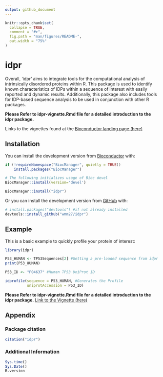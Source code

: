 ```yaml
---
output: github_document
---
```


<!-- README.md is generated from README.Rmd. Please edit that file -->

```r
knitr::opts_chunk$set(
  collapse = TRUE,
  comment = "#>",
  fig.path = "man/figures/README-",
  out.width = "75%"
)
```

# idpr


Overall, ‘idpr’ aims to integrate tools for the computational analysis of 
intrinsically disordered proteins within R. This package is used to identify 
known characteristics of IDPs within a sequence of interest with easily 
reported and dynamic results. Additionally, this package also includes tools
for IDP-based sequence analysis to be used in conjunction with other R 
packages.

**Please Refer to idpr-vignette.Rmd file for a detailed introduction to the**
**idpr package.**


Links to the vignettes found at the 
[Bioconductor landing page (here)](https://doi.org/doi:10.18129/B9.bioc.idpr) 


## Installation

You can install the development version from 
[Bioconductor](https://doi.org/doi:10.18129/B9.bioc.idpr) with:
``` r
if (!requireNamespace("BiocManager", quietly = TRUE))
    install.packages("BiocManager")

# The following initializes usage of Bioc devel
BiocManager::install(version='devel')

BiocManager::install("idpr")
```

Or you can install the development version from 
[GitHub](https://github.com/wmm27/idpr) with:

``` r
# install.packages("devtools") #if not already installed
devtools::install_github("wmm27/idpr")
```


## Example
This is a basic example to quickly profile your protein of interest:

```r
library(idpr)

P53_HUMAN <- TP53Sequences[2] #Getting a pre-loaded sequence from idpr
print(P53_HUMAN)

P53_ID <- "P04637" #Human TP53 UniProt ID

idprofile(sequence = P53_HUMAN, #Generates the Profile
          uniprotAccession = P53_ID)
```



**Please Refer to idpr-vignette.Rmd file for a detailed introduction to the**
**idpr package.**
[Link to the Vignette (here)](https://bioconductor.org/packages/release/bioc/vignettes/idpr/inst/doc/idpr-vignette.html)


## Appendix

### Package citation
```r
citation("idpr")
```

### Additional Information
```r
Sys.time()
Sys.Date()
R.version
```